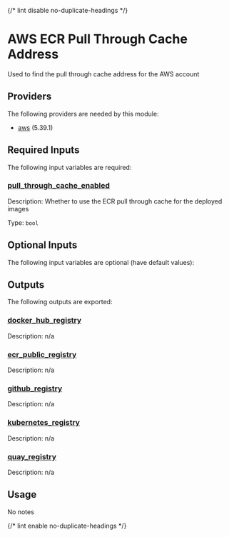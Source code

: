 
{/* lint disable no-duplicate-headings */}

# AWS ECR Pull Through Cache Address

<ModuleHeader name="aws_ecr_pull_through_cache_addresses" sourceHref="https://github.com/Panfactum/stack/tree/__PANFACTUM_VERSION_MAIN__/packages/infrastructure/aws_ecr_pull_through_cache_addresses" status="stable" type="submodule" />

Used to find the pull through cache address for the AWS account

## Providers

The following providers are needed by this module:

* [aws](https://registry.terraform.io/providers/hashicorp/aws/5.39.1/docs) (5.39.1)

## Required Inputs

The following input variables are required:

### <a name="input_pull_through_cache_enabled" /> [pull\_through\_cache\_enabled](#input_pull_through_cache_enabled)

Description: Whether to use the ECR pull through cache for the deployed images

Type: `bool`

## Optional Inputs

The following input variables are optional (have default values):

## Outputs

The following outputs are exported:

### <a name="output_docker_hub_registry" /> [docker\_hub\_registry](#output_docker_hub_registry)

Description: n/a

### <a name="output_ecr_public_registry" /> [ecr\_public\_registry](#output_ecr_public_registry)

Description: n/a

### <a name="output_github_registry" /> [github\_registry](#output_github_registry)

Description: n/a

### <a name="output_kubernetes_registry" /> [kubernetes\_registry](#output_kubernetes_registry)

Description: n/a

### <a name="output_quay_registry" /> [quay\_registry](#output_quay_registry)

Description: n/a

## Usage

No notes

{/* lint enable no-duplicate-headings */}
